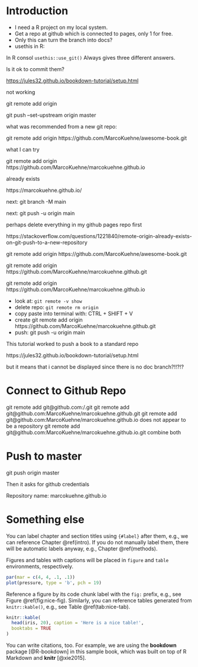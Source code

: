 # Introduction {#intro}

- I need a R project on my local system. 
- Get a repo at github which is connected to pages, only 1 for free. 
- Only this can turn the branch into docs?
- usethis in R:

In R consol `usethis::use_git()` Always gives three different answers. 

Is it ok to commit them? 



<https://jules32.github.io/bookdown-tutorial/setup.html>

not working

git remote add origin <paste your copied awesome-book github url here>

git push --set-upstream origin master

what was recommended from a new git repo:

git remote add origin https://github.com/MarcoKuehne/awesome-book.git

what I can try

git remote add origin https://github.com/MarcoKuehne/marcokuehne.github.io

already exists


https://marcokuehne.github.io/

next: git branch -M main

next: git push -u origin main

perhaps delete everything in my github pages repo first

https://stackoverflow.com/questions/1221840/remote-origin-already-exists-on-git-push-to-a-new-repository

git remote add origin https://github.com/MarcoKuehne/awesome-book.git

git remote add origin https://github.com/MarcoKuehne/marcokuehne.github.git

git remote add origin https://github.com/MarcoKuehne/marcokuehne.github.io

- look at: `git remote -v show`
- delete repo: `git remote rm origin`
- copy paste into terminal with:  CTRL + SHIFT + V 
- create git remote add origin https://github.com/MarcoKuehne/marcokuehne.github.git 
- push: git push -u origin main


This tutorial worked to push a book to a standard repo

https://jules32.github.io/bookdown-tutorial/setup.html

but it means that i cannot be displayed since there is no doc branch?!!?!? 


# Connect to Github Repo
git remote add git@github.com:<username>/<repository-name>.git
git remote add git@github.com:MarcoKuehne/marcokuehne.github.git
git remote add git@github.com:MarcoKuehne/marcokuehne.github.io does not appear to be a repository 
git remote add git@github.com:MarcoKuehne/marcokuehne.github.io.git combine both 

# Push to master
git push origin master

Then it asks for github credentials

Repository name: marcokuehne.github.io



# Something else


You can label chapter and section titles using `{#label}` after them, e.g., we can reference Chapter \@ref(intro). If you do not manually label them, there will be automatic labels anyway, e.g., Chapter \@ref(methods).

Figures and tables with captions will be placed in `figure` and `table` environments, respectively.

```r
par(mar = c(4, 4, .1, .1))
plot(pressure, type = 'b', pch = 19)
```

Reference a figure by its code chunk label with the `fig:` prefix, e.g., see Figure \@ref(fig:nice-fig). Similarly, you can reference tables generated from `knitr::kable()`, e.g., see Table \@ref(tab:nice-tab).

```r
knitr::kable(
  head(iris, 20), caption = 'Here is a nice table!',
  booktabs = TRUE
)
```

You can write citations, too. For example, we are using the **bookdown** package [@R-bookdown] in this sample book, which was built on top of R Markdown and **knitr** [@xie2015].

  <script type="text/javascript" src="https://ssl.gstatic.com/trends_nrtr/2578_RC01/embed_loader.js"></script>
  <script type="text/javascript">
    trends.embed.renderExploreWidget("TIMESERIES", {"comparisonItem":[{"keyword":"homeoffice","geo":"DE","time":"today 5-y"}],"category":0,"property":""}, {"exploreQuery":"date=today%205-y&geo=DE&q=homeoffice","guestPath":"https://trends.google.de:443/trends/embed/"});
  </script>
  


